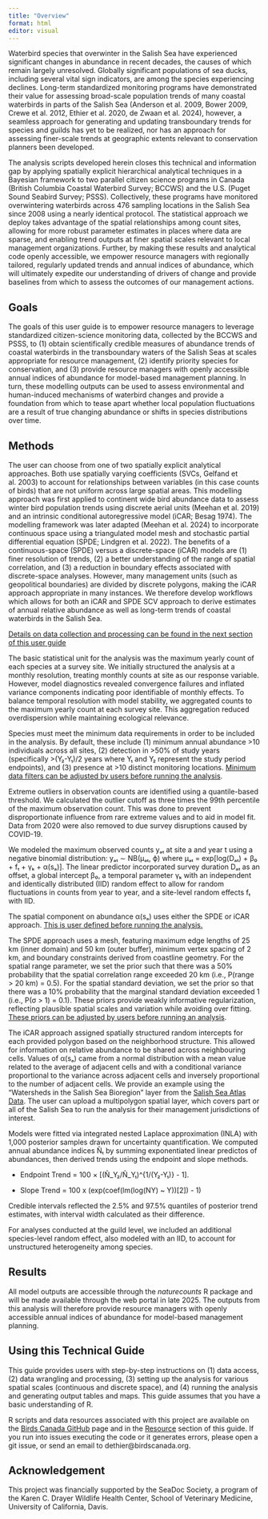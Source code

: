 ```yaml
---
title: "Overview"
format: html
editor: visual
---
```


Waterbird species that overwinter in the Salish Sea have experienced significant changes in abundance in recent decades, the causes of which remain largely unresolved. Globally significant populations of sea ducks, including several vital sign indicators, are among the species experiencing declines. Long-term standardized monitoring programs have demonstrated their value for assessing broad-scale population trends of many coastal waterbirds in parts of the Salish Sea (Anderson et al. 2009, Bower 2009, Crewe et al. 2012, Ethier et al. 2020, de Zwaan et al. 2024), however, a seamless approach for generating and updating transboundary trends for species and guilds has yet to be realized, nor has an approach for assessing finer-scale trends at geographic extents relevant to conservation planners been developed.

The analysis scripts developed herein closes this technical and information gap by applying spatially explicit hierarchical analytical techniques in a Bayesian framework to two parallel citizen science programs in Canada (British Columbia Coastal Waterbird Survey; BCCWS) and the U.S. (Puget Sound Seabird Survey; PSSS). Collectively, these programs have monitored overwintering waterbirds across 476 sampling locations in the Salish Sea since 2008 using a nearly identical protocol. The statistical approach we deploy takes advantage of the spatial relationships among count sites, allowing for more robust parameter estimates in places where data are sparse, and enabling trend outputs at finer spatial scales relevant to local management organizations. Further, by making these results and analytical code openly accessible, we empower resource managers with regionally tailored, regularly updated trends and annual indices of abundance, which will ultimately expedite our understanding of drivers of change and provide baselines from which to assess the outcomes of our management actions.

## Goals {#1.1Intro}

The goals of this user guide is to empower resource managers to leverage standardized citizen-science monitoring data, collected by the BCCWS and PSSS, to (1) obtain scientifically credible measures of abundance trends of coastal waterbirds in the transboundary waters of the Salish Seas at scales appropriate for resource management, (2) identify priority species for conservation, and (3) provide resource managers with openly accessible annual indices of abundance for model-based management planning. In turn, these modelling outputs can be used to assess environmental and human-induced mechanisms of waterbird changes and provide a foundation from which to tease apart whether local population fluctuations are a result of true changing abundance or shifts in species distributions over time.

## Methods {#1.2Intro}

The user can choose from one of two spatially explicit analytical approaches. Both use spatially varying coefficients (SVCs, Gelfand et al. 2003) to account for relationships between variables (in this case counts of birds) that are not uniform across large spatial areas. This modelling approach was first applied to continent wide bird abundance data to assess winter bird population trends using discrete aerial units (Meehan et al. 2019) and an intrinsic conditional autoregressive model (iCAR; Besag 1974). The modelling framework was later adapted (Meehan et al. 2024) to incorporate continuous space using a triangulated model mesh and stochastic partial differential equation (SPDE; Lindgren et al. 2022). The benefits of a continuous-space (SPDE) versus a discrete-space (iCAR) models are (1) finer resolution of trends, (2) a better understanding of the range of spatial correlation, and (3) a reduction in boundary effects associated with discrete-space analyses. However, many management units (such as geopolitical boundaries) are divided by discrete polygons, making the iCAR approach appropriate in many instances. We therefore develop workflows which allows for both an iCAR and SPDE SCV approach to derive estimates of annual relative abundance as well as long-term trends of coastal waterbirds in the Salish Sea.

[Details on data collection and processing can be found in the next section of this user guide](#2.1Data)

The basic statistical unit for the analysis was the maximum yearly count of each species at a survey site. We initially structured the analysis at a monthly resolution, treating monthly counts at site as our response variable. However, model diagnostics revealed convergence failures and inflated variance components indicating poor identifiable of monthly effects. To balance temporal resolution with model stability, we aggregated counts to the maximum yearly count at each survey site. This aggregation reduced overdispersion while maintaining ecological relevance.

Species must meet the minimum data requirements in order to be included in the analysis. By default, these include (1) minimum annual abundance \>10 individuals across all sites, (2) detection in \>50% of study years (specifically \>(Y₂-Y₁)/2 years where Y₁ and Y₂ represent the study period endpoints), and (3) presence at \>10 distinct monitoring locations. [Minimum data filters can be adjusted by users before running the analysis](#3.1Analysis).

Extreme outliers in observation counts are identified using a quantile-based threshold. We calculated the outlier cutoff as three times the 99th percentile of the maximum observation count. This was done to prevent disproportionate influence from rare extreme values and to aid in model fit. Data from 2020 were also removed to due survey disruptions caused by COVID-19.

We modeled the maximum observed counts yₐₜ at site a and year t using a negative binomial distribution: yₐₜ ∼ NB(μₐₜ, ϕ) where μₐₜ = exp\[log(Dₐₜ) + β₀ + fₜ + γₖ + α(sₐ)\]. The linear predictor incorporated survey duration Dₐₜ as an offset, a global intercept β₀, a temporal parameter γₖ with an independent and identically distributed (IID) random effect to allow for random fluctuations in counts from year to year, and a site-level random effects fₜ with IID.

The spatial component on abundance α(sₐ) uses either the SPDE or iCAR approach. [This is user defined before running the analysis.](#3.1Analysis)

The SPDE approach uses a mesh, featuring maximum edge lengths of 25 km (inner domain) and 50 km (outer buffer), minimum vertex spacing of 2 km, and boundary constraints derived from coastline geometry. For the spatial range parameter, we set the prior such that there was a 50% probability that the spatial correlation range exceeded 20 km (i.e., P(range \> 20 km) = 0.5). For the spatial standard deviation, we set the prior so that there was a 10% probability that the marginal standard deviation exceeded 1 (i.e., P(σ \> 1) = 0.1). These priors provide weakly informative regularization, reflecting plausible spatial scales and variation while avoiding over fitting. [These priors can be adjusted by users before running an analysis](#3.1SPDE).

The iCAR approach assigned spatially structured random intercepts for each provided polygon based on the neighborhood structure. This allowed for information on relative abundance to be shared across neighbouring cells. Values of α(sₐ) came
from a normal distribution with a mean value related to the average of adjacent cells and with a conditional variance proportional to the variance across adjacent cells and inversely proportional to the number of adjacent cells. We provide an example using the "Watersheds in the Salish Sea Bioregion" layer from the [Salish Sea Atlas Data](https://salish-sea-atlas-data-wwu.hub.arcgis.com/). The user can upload a multipolygon spatial layer, which covers part or all of the Salish Sea to run the analysis for their management jurisdictions of interest.

Models were fitted via integrated nested Laplace approximation (INLA) with 1,000 posterior samples drawn for uncertainty quantification. We computed annual abundance indices Ñₜ by summing exponentiated linear predictos of abundances, then derived trends using the endpoint and slope methods.

-   Endpoint Trend = 100 × \[(Ñ_Y₂/Ñ_Y₁)\^{1/(Y₂-Y₁)} - 1\].

-   Slope Trend = 100 x (exp(coef(lm(log(NY) \~ Y))\[2\]) - 1)

Credible intervals reflected the 2.5% and 97.5% quantiles of posterior trend estimates, with interval width calculated as their difference.

For analyses conducted at the guild level, we included an additional species-level random effect, also modeled with an IID, to account for unstructured heterogeneity among species.

## Results {#1.3Intro}

All model outputs are accessible through the *naturecounts* R package and will be made available through the web portal in late 2025. The outputs from this analysis will therefore provide resource managers with openly accessible annual indices of abundance for model-based management planning.

## Using this Technical Guide {#1.4Intro}

This guide provides users with step-by-step instructions on (1) data access, (2) data wrangling and processing, (3) setting up the analysis for various spatial scales (continuous and discrete space), and (4) running the analysis and generating output tables and maps. This guide assumes that you have a basic understanding of R. 

R scripts and data resources associated with this project are available on the [Birds Canada GitHub](https://github.com/BirdsCanada) page and in the [Resource](#9.9BirdsCan) section of this guide. If you run into issues executing the code or it generates errors, please open a git issue, or send an email to dethier@birdscanada.org. 

## Acknowledgement {#1.4Intro}

This project was financially supported by the SeaDoc Society, a program of the Karen C. Drayer Wildlife Health Center, School of Veterinary Medicine, University of California, Davis. 
